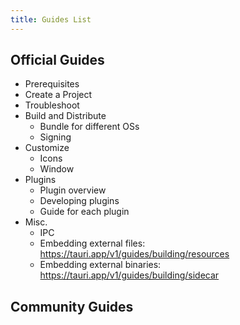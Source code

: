 ```yaml
---
title: Guides List
---
```


## Official Guides

- Prerequisites
- Create a Project
- Troubleshoot
- Build and Distribute
    - Bundle for different OSs
    - Signing
- Customize
    - Icons
    - Window
- Plugins
    - Plugin overview
    - Developing plugins
    - Guide for each plugin
- Misc.
    - IPC
    - Embedding external files: https://tauri.app/v1/guides/building/resources
    - Embedding external binaries: https://tauri.app/v1/guides/building/sidecar

## Community Guides